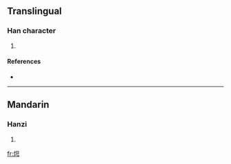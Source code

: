 ==Translingual==

===Han character===
{{Han char|rn=86|rad=火|as=08|sn=12|four=|canj=火十金弓 (FJCN)}}

# {{defn|Han|sort=火08}}

====References====
* {{Han ref|kx=0674.150|dkj=19129|dj=1086.050|hdz=32211.050|uh=712A|ud=28970}}

----

==Mandarin==

===Hanzi===
{{cmn-hanzi|pin=[[qiōng]] ([[qiong1]])|wg=ch'iung<sup>1</sup>}}

# {{defn|Mandarin}}

[[fr:焪]]